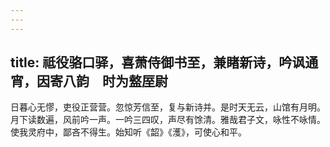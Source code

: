 ```yaml
---
---
---
```

title: 祗役骆口驿，喜萧侍御书至，兼睹新诗，吟讽通宵，因寄八韵　时为盩厔尉
---



日暮心无憀，吏役正营营。忽惊芳信至，复与新诗并。是时天无云，山馆有月明。月下读数遍，风前吟一声。一吟三四叹，声尽有馀清。雅哉君子文，咏性不咏情。使我灵府中，鄙吝不得生。始知听《韶》《濩》，可使心和平。